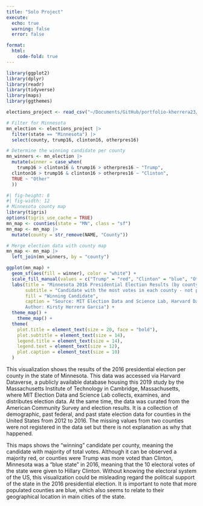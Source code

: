 ```yaml
---
title: "Solo Project"
execute:
  echo: true
  warning: false
  error: false

format: 
  html: 
    code-fold: true
---
```


```r
library(ggplot2)
library(dplyr)
library(readr)
library(tidyverse) 
library(maps)
library(ggthemes)

elections_project <- read_csv("~/Documents/GitHub/portfolio-kherrera23/data/Election.csv")

# Filter for Minnesota
mn_election <- elections_project |>
  filter(state == "Minnesota") |>
  select(county, trump16, clinton16, otherpres16)

# Determine the winning candidate per county
mn_winners <- mn_election |>
  mutate(winner = case_when(
    trump16 > clinton16 & trump16 > otherpres16 ~ "Trump",
  clinton16 > trump16 & clinton16 > otherpres16 ~ "Clinton", 
  TRUE ~ "Other"
  ))
```
```r
#| fig-height: 8
#| fig-width: 12
# Minnesota county map
library(tigris)
options(tigris_use_cache = TRUE)
mn_map <- counties(state = "MN", class = "sf")
mn_map <- mn_map |>
  mutate(county = str_remove(NAME, "County"))

# Merge election data with county map
mn_map <- mn_map |>
  left_join(mn_winners, by = "county")

ggplot(mn_map) +
  geom_sf(aes(fill = winner), color = "white") +
  scale_fill_manual(values = c("Trump" = "red", "Clinton" = "blue", "Other" = "gray")) +
  labs(title = "Minnesota 2016 Presidential Election Results (by county)",
       subtitle = "Candidate with the most votes in each county - not proportional to population",
       fill = "Winning Candidate",
       caption = "Source: MIT Election Data and Science Lab, Harvard Dataverse (2019)
       Author: Kirsty Herrera Garcia") +
  theme_map() +
    theme_map() +
  theme(
    plot.title = element_text(size = 20, face = "bold"),
    plot.subtitle = element_text(size = 14),
    legend.title = element_text(size = 14),
    legend.text = element_text(size = 12),
    plot.caption = element_text(size = 10)
  )
```

::: {.callout-note title="Summary"}

This visualization shows the results of the 2016 presidential election per county in the state of Minnesota. This data was accessed via Harvard Dataverse, a publicly available database housing this 2019 study by the Massachusetts Institute of Technology in Cambridge, Massachusetts, where MIT Election Data and Science Lab collects, examines, and distributes election data. At the same time, the data was curated from the American Community Survey and election results. It is a collection of demographic, past federal, and past state election data for counties in the United States from 2012 to 2016. The missing values from two counties were not registered in the data set but there is not explanation as why that happened. 

This maps shows the "winning" candidate per county, meaning the candidate with majority of total votes. Although it can be observed a majority red, or counties were Trump was more voted than Clinton, Minnesota was a "blue state" in 2016, meaning that the 10 electoral votes of the state were given to Hillary Clinton. Without knowing the electoral system of the US, this visualization could be misleading regard the political support of the state in the 2016 presidential election. It is important to note that more populated counties are blue, which also seems to relate to their geographical location in main cities of the state. 

:::

